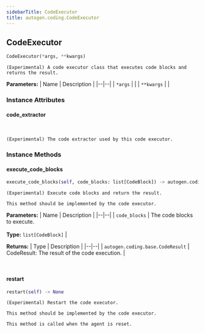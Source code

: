 ```yaml
---
sidebarTitle: CodeExecutor
title: autogen.coding.CodeExecutor
---
```

<h2 id="autogen.coding.CodeExecutor" class="doc doc-heading">
    <code class="doc-symbol doc-symbol-heading doc-symbol-class"></code>
    <span class="doc doc-object-name doc-class-name">CodeExecutor</span>
</h2>

```python
CodeExecutor(*args, **kwargs)
```

    (Experimental) A code executor class that executes code blocks and returns the result.

<b>Parameters:</b>
| Name | Description |
|--|--|
| `*args` |  |
| `**kwargs` |  |

### Instance Attributes

<code class="doc-symbol doc-symbol-heading doc-symbol-attribute"></code>
#### code_extractor
<br />

    (Experimental) The code extractor used by this code executor.

### Instance Methods

<code class="doc-symbol doc-symbol-heading doc-symbol-method"></code>
#### execute_code_blocks

```python
execute_code_blocks(self, code_blocks: list[CodeBlock]) -> autogen.coding.base.CodeResult
```

    (Experimental) Execute code blocks and return the result.
    
    This method should be implemented by the code executor.

<b>Parameters:</b>
| Name | Description |
|--|--|
| `code_blocks` | The code blocks to execute.<br/><br/>**Type:** `list[CodeBlock]` |

<b>Returns:</b>
| Type | Description |
|--|--|
| `autogen.coding.base.CodeResult` | CodeResult: The result of the code execution. |

<br />

<code class="doc-symbol doc-symbol-heading doc-symbol-method"></code>
#### restart

```python
restart(self) -> None
```

    (Experimental) Restart the code executor.
    
    This method should be implemented by the code executor.
    
    This method is called when the agent is reset.

<br />